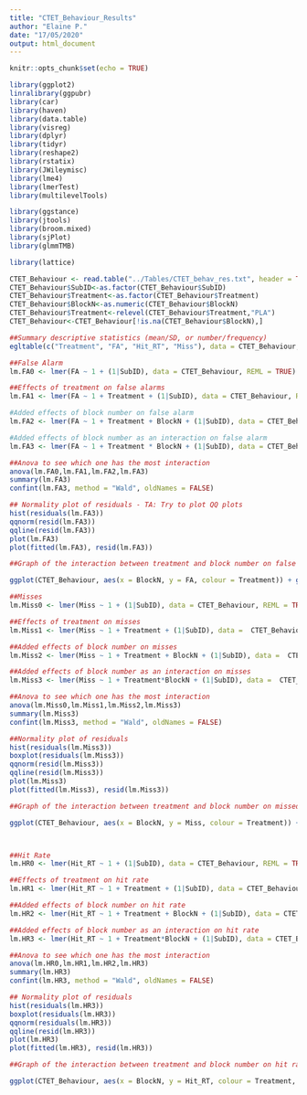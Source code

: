 ```yaml
---
title: "CTET_Behaviour_Results"
author: "Elaine P."
date: "17/05/2020"
output: html_document
---
```


```r
knitr::opts_chunk$set(echo = TRUE)
```


```r
library(ggplot2)
linralibrary(ggpubr)
library(car)
library(haven)
library(data.table)
library(visreg)
library(dplyr)
library(tidyr)
library(reshape2)
library(rstatix)
library(JWileymisc)
library(lme4)
library(lmerTest)
library(multilevelTools)

library(ggstance)
library(jtools)
library(broom.mixed)
library(sjPlot)
library(glmmTMB)

library(lattice)

CTET_Behaviour <- read.table("../Tables/CTET_behav_res.txt", header = TRUE, sep = ",", stringsAsFactors = FALSE)
CTET_Behaviour$SubID<-as.factor(CTET_Behaviour$SubID)
CTET_Behaviour$Treatment<-as.factor(CTET_Behaviour$Treatment)
CTET_Behaviour$BlockN<-as.numeric(CTET_Behaviour$BlockN)
CTET_Behaviour$Treatment<-relevel(CTET_Behaviour$Treatment,"PLA")
CTET_Behaviour<-CTET_Behaviour[!is.na(CTET_Behaviour$BlockN),]
```


```r
##Summary descriptive statistics (mean/SD, or number/frequency)
egltable(c("Treatment", "FA", "Hit_RT", "Miss"), data = CTET_Behaviour, strict=FALSE)
```

```r
##False Alarm
lm.FA0 <- lmer(FA ~ 1 + (1|SubID), data = CTET_Behaviour, REML = TRUE)

##Effects of treatment on false alarms 
lm.FA1 <- lmer(FA ~ 1 + Treatment + (1|SubID), data = CTET_Behaviour, REML = TRUE)

#Added effects of block number on false alarm
lm.FA2 <- lmer(FA ~ 1 + Treatment + BlockN + (1|SubID), data = CTET_Behaviour, REML = TRUE)

#Added effects of block number as an interaction on false alarm
lm.FA3 <- lmer(FA ~ 1 + Treatment * BlockN + (1|SubID), data = CTET_Behaviour, REML = TRUE)

##Anova to see which one has the most interaction
anova(lm.FA0,lm.FA1,lm.FA2,lm.FA3)
summary(lm.FA3)
confint(lm.FA3, method = "Wald", oldNames = FALSE)

## Normality plot of residuals - TA: Try to plot QQ plots
hist(residuals(lm.FA3))
qqnorm(resid(lm.FA3))
qqline(resid(lm.FA3))
plot(lm.FA3)
plot(fitted(lm.FA3), resid(lm.FA3))

```

```r
##Graph of the interaction between treatment and block number on false alarms

ggplot(CTET_Behaviour, aes(x = BlockN, y = FA, colour = Treatment)) + geom_point() + geom_jitter(alpha = 0.15, height = .1) + scale_colour_brewer(palette = "Dark2") + scale_fill_brewer(palette = "Dark2") + ggtitle("False alarms according to block number and treatment") + ylab("False Alarms") + xlab("Block Number") + xlim(0, 12) + ylim(0, 1)

```


```r
##Misses 
lm.Miss0 <- lmer(Miss ~ 1 + (1|SubID), data = CTET_Behaviour, REML = TRUE)

##Effects of treatment on misses
lm.Miss1 <- lmer(Miss ~ 1 + Treatment + (1|SubID), data =  CTET_Behaviour, REML = TRUE)

##Added effects of block number on misses 
lm.Miss2 <- lmer(Miss ~ 1 + Treatment + BlockN + (1|SubID), data =  CTET_Behaviour, REML = TRUE)

##Added effects of block number as an interaction on misses 
lm.Miss3 <- lmer(Miss ~ 1 + Treatment*BlockN + (1|SubID), data =  CTET_Behaviour, REML = TRUE)

##Anova to see which one has the most interaction
anova(lm.Miss0,lm.Miss1,lm.Miss2,lm.Miss3)
summary(lm.Miss3)
confint(lm.Miss3, method = "Wald", oldNames = FALSE)

##Normality plot of residuals 
hist(residuals(lm.Miss3))
boxplot(residuals(lm.Miss3))
qqnorm(resid(lm.Miss3))
qqline(resid(lm.Miss3))
plot(lm.Miss3)
plot(fitted(lm.Miss3), resid(lm.Miss3))

```


```r
##Graph of the interaction between treatment and block number on missed targets

ggplot(CTET_Behaviour, aes(x = BlockN, y = Miss, colour = Treatment)) + geom_point() + geom_jitter(alpha = 0.14, height = .12) + scale_colour_brewer(palette = "Dark2") + scale_fill_brewer(palette = "Dark2") + ggtitle("Missed targets according to block number and treatment") + ylab("Missed Target") + xlab("Block Number") + xlim(0, 12) + ylim(0, 1)




```


```r
##Hit Rate  
lm.HR0 <- lmer(Hit_RT ~ 1 + (1|SubID), data = CTET_Behaviour, REML = TRUE)

##Effects of treatment on hit rate 
lm.HR1 <- lmer(Hit_RT ~ 1 + Treatment + (1|SubID), data = CTET_Behaviour, REML = TRUE)

##Added effects of block number on hit rate  
lm.HR2 <- lmer(Hit_RT ~ 1 + Treatment + BlockN + (1|SubID), data = CTET_Behaviour, REML = TRUE)

##Added effects of block number as an interaction on hit rate  
lm.HR3 <- lmer(Hit_RT ~ 1 + Treatment*BlockN + (1|SubID), data = CTET_Behaviour, REML = TRUE)

##Anova to see which one has the most interaction
anova(lm.HR0,lm.HR1,lm.HR2,lm.HR3)
summary(lm.HR3)
confint(lm.HR3, method = "Wald", oldNames = FALSE)

## Normality plot of residuals 
hist(residuals(lm.HR3))
boxplot(residuals(lm.HR3))
qqnorm(residuals(lm.HR3))
qqline(resid(lm.HR3))
plot(lm.HR3)
plot(fitted(lm.HR3), resid(lm.HR3))

```

```r
##Graph of the interaction between treatment and block number on hit rates

ggplot(CTET_Behaviour, aes(x = BlockN, y = Hit_RT, colour = Treatment, group = SubID)) + geom_line() + geom_jitter(alpha = 0.15, height = .1) + scale_colour_brewer(palette = "Dark2") + scale_fill_brewer(palette = "Dark2") + ggtitle("Hit rate according to block number and treatment") + ylab("Hit Rate") + xlab("Block Number") + xlim(0, 12) 




```


